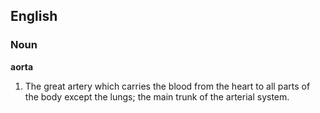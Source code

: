==English==

===Noun===

'''aorta'''

#The great artery which carries the blood from the heart to all parts of the body except the lungs; the main trunk of the arterial system.